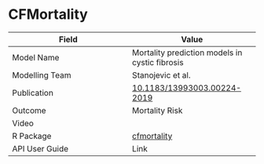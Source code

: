 # CFMortality

| Field         | Value         |
| ------------- |-------------- |
| Model Name    | Mortality prediction models in cystic fibrosis |
| Modelling Team| Stanojevic et al.|
| Publication   | [10.1183/13993003.00224-2019](https://doi.org/10.1183/13993003.00224-2019)|
| Outcome       | Mortality Risk |
| Video         | []()|
| R Package     | [cfmortality](https://cran.r-project.org/package=cfmortality)|
| API User Guide| Link          |
